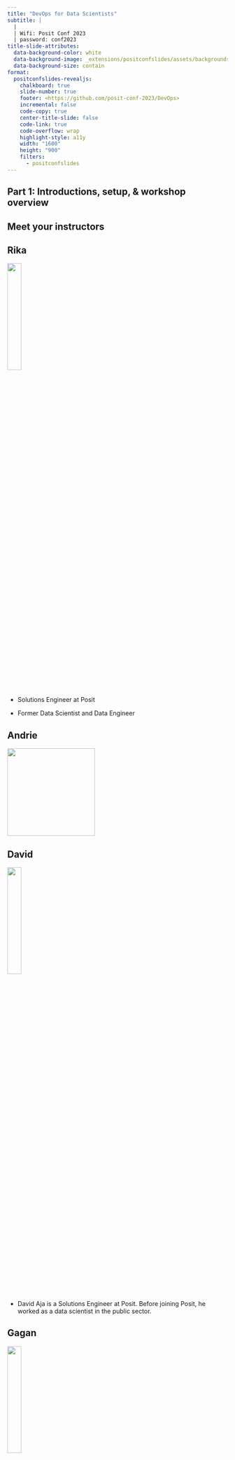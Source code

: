 ```yaml
---
title: "DevOps for Data Scientists"
subtitle: | 
  |
  | Wifi: Posit Conf 2023
  | password: conf2023
title-slide-attributes: 
  data-background-color: white
  data-background-image: _extensions/positconfslides/assets/backgrounds/toc-light.svg
  data-background-size: contain
format:
  positconfslides-revealjs: 
    chalkboard: true
    slide-number: true
    footer: <https://github.com/posit-conf-2023/DevOps>
    incremental: false
    code-copy: true
    center-title-slide: false
    code-link: true
    code-overflow: wrap
    highlight-style: a11y
    width: "1600"
    height: "900"
    filters:
      - positconfslides
---
```


## Part 1: Introductions, setup, & workshop overview {.toc-people-dark}

## Meet your instructors

::: panel-tabset
## Rika

![](images/rika_bio-01.jpeg){width="25%"}

-   Solutions Engineer at Posit

-   Former Data Scientist and Data Engineer

## Andrie

![](images/Andrie%20square%20500px.jpg){width="200"}

## David

![](images/edavidaja.jpeg){width="25%"}

-   David Aja is a Solutions Engineer at Posit. Before joining Posit, he worked as a data scientist in the public sector.

## Gagan

![](images/gagan.png){width="25%"}

-   Gagandeep Singh is a former software engineer and data scientist who has worked in a variety of cross-technology teams before joining Posit as a Solutions Engineer.

## Michael

-   Michael Mayer is a Solutions Engineer at Posit.
:::

## Solutions Engineering at Posit

![](images/sol-eng.png){width="25%"}

-   Posit's Solutions Engineering team aims to shrink the distance between the needs of Posit's customers and our Pro and Open Source offerings, leading with curiosity and technical excellence.

-   Our customer-facing work helps our customers deploy, install, configure, and use our Pro products.

## Special Thanks to Alex Gold!

![](images/_40A8864.jpg){width="278" height="192"}

Author of [DevOps for Data Science](www.do4ds.com)

Posit Solutions Engineering Team Director

## Introduce yourself to your neighbor

Take 5 minutes and introduce yourself to your neighbors.

-   How do you think DevOps can help you in your work?

-   What are you most looking forward to in the conference?

## Word Cloud

![](images/Screenshot%202023-09-13%20at%201.49.45%20PM.png)


## Logistics & Workshop Setup {.toc-people-dark}

## Wifi

Name: Posit Conf 2023 Password: `conf2023`

#### 💻 If your WIFI isn't working let us know as soon as possible!

## Pre-workshop Install

**Required**:\
<https://registry.hub.docker.com/signup>\
<https://github.com/signup>\

**Optional: (for local development)**\
<https://docs.docker.com/desktop/>\
<https://git-scm.com/book/en/v2/Getting-Started-Installing-Git>\
<https://quarto.org/docs/get-started/>\
<https://posit.co/downloads/>


## Workshop Install

+---------------------------+--------------------------------------+---------------------------------+
| Software                  | Link                                 | Credentials                     |
+===========================+======================================+=================================+
| Posit Workbench & Connect | <http://pos.it/class>                | Classroom ID: `DevOps_workshop` |
+---------------------------+--------------------------------------+---------------------------------+
| Docker Classroom          | <https://labs.play-with-docker.com/> | Docker Hub credentials          |
+---------------------------+--------------------------------------+---------------------------------+

## Documentation & Communication {.brackets-light}

All documents including slides are available on our website: <https://posit-conf-2023.github.io/DevOps/>

Discord channel - `DevOps-for-data-scientists`

Place a note on the back of your laptop

🟥 - I need help

🟩 - I'm done

## Daily Schedule {.brackets-light}

📅 September 17 and 18, 2023\
⏰ 09:00am - 5:00pm\
🏨 ROOM: TBD\
✍️TBD

| Time            | Topic |
|-----------------|-------|
| 10:30 - 11:00am | Break |
| 12:30 - 1:30pm  | Lunch |
| 3:00 - 3:30pm   | Break |

## Code of Conduct {.brackets-light}

<https://posit.co/code-of-conduct/>

You can report Code of Conduct violations in person, by email, or by phone.

## Workshop Goals

-   To understand how DevOps can help you in your work as data scientists

-   To understand the main principles and tools of DevOps

-   To get hands-on experience putting code into production using common DevOps workflows

-   To leave the workshop with some "assets" and skills you can use in your work

## Agenda & Lab Overview {.scrollable}

+------------------------------------+------------------------------------------------------+---------------------------------------------------------------------------------------------------------------------------------------------------------------+
| Section/Time                       | Topics                                               | Labs                                                                                                                                                          |
+====================================+======================================================+===============================================================================================================================================================+
| Part 1                             | Workshop overview                                    | Infrastructure & wifi setup                                                                                                                                   |
|                                    |                                                      |                                                                                                                                                               |
|                                    | Logistics & setup                                    |                                                                                                                                                               |
|                                    |                                                      |                                                                                                                                                               |
|                                    | Introductions                                        |                                                                                                                                                               |
+------------------------------------+------------------------------------------------------+---------------------------------------------------------------------------------------------------------------------------------------------------------------+
| Part 2: DevOps Principles & Tools  | Introduction to DevOps                               | Lab 1: Deploy your own Quarto website on Github Pages & Posit Connect using GitHub Actions \|                                                                 |
|                                    |                                                      |                                                                                                                                                               |
|                                    | Version control & github                             |                                                                                                                                                               |
|                                    |                                                      |                                                                                                                                                               |
|                                    | CI/CD                                                |                                                                                                                                                               |
|                                    |                                                      |                                                                                                                                                               |
|                                    | Reproducing workflows and environments               |                                                                                                                                                               |
+------------------------------------+------------------------------------------------------+---------------------------------------------------------------------------------------------------------------------------------------------------------------+
| Part 3: Docker for Data Scientists | How and why data scientists use docker in production | Lab #2: Write your own Dockerfile to deploy Open Source Shiny Server on [Docker playground](https://labs.play-with-docker.com/) and host an app on the server |
|                                    |                                                      |                                                                                                                                                               |
|                                    | Docker: overview and architecture                    |                                                                                                                                                               |
|                                    |                                                      |                                                                                                                                                               |
|                                    | Building docker images and containers                |                                                                                                                                                               |
|                                    |                                                      |                                                                                                                                                               |
|                                    | Ports & networking                                   |                                                                                                                                                               |
+------------------------------------+------------------------------------------------------+---------------------------------------------------------------------------------------------------------------------------------------------------------------+
| Part 4: Data Science in Production | Choosing your deployment method                      | Lab #3: Host and secure an API on Posit Connect                                                                                                               |
|                                    |                                                      |                                                                                                                                                               |
|                                    | APIs and when to use them                            |                                                                                                                                                               |
|                                    |                                                      |                                                                                                                                                               |
|                                    | Just enough auth                                     |                                                                                                                                                               |
|                                    |                                                      |                                                                                                                                                               |
|                                    | Logging & metrics & testing                          |                                                                                                                                                               |
+------------------------------------+------------------------------------------------------+---------------------------------------------------------------------------------------------------------------------------------------------------------------+
| Part 5: Discussion                 | Course feedback                                      | Workshop Survey                                                                                                                                               |
|                                    |                                                      |                                                                                                                                                               |
|                                    | Questions for the team                               |                                                                                                                                                               |
+------------------------------------+------------------------------------------------------+---------------------------------------------------------------------------------------------------------------------------------------------------------------+

## Supplemental Materials

https://

-   Linux
-   vim
-   Git
-   Cheat sheets

## Most important Linux commands {.smaller}

+----------+--------------------------------------------------------------------------------------------------------------------------------------------------------------------------------------------------------------------------------------------------------------------------------------------------------------------------------------------------------------------------------------------+--------------------------------------------------------------------------------------+
| Command  | Description                                                                                                                                                                                                                                                                                                                                                                                | Examples                                                                             |
+==========+============================================================================================================================================================================================================================================================================================================================================================================================+======================================================================================+
| *cd*     | change directory                                                                                                                                                                                                                                                                                                                                                                           | https://linuxize.com/post/linux-cd-command/                                          |
+----------+--------------------------------------------------------------------------------------------------------------------------------------------------------------------------------------------------------------------------------------------------------------------------------------------------------------------------------------------------------------------------------------------+--------------------------------------------------------------------------------------+
| *ls*     | list all files in current working directory;                                                                                                                                                                                                                                                                                                                                               | https://linuxize.com/post/how-to-list-files-in-linux-using-the-ls-command/           |
|          |                                                                                                                                                                                                                                                                                                                                                                                            |                                                                                      |
|          | add *-lha* flag for hidden files                                                                                                                                                                                                                                                                                                                                                           |                                                                                      |
+----------+--------------------------------------------------------------------------------------------------------------------------------------------------------------------------------------------------------------------------------------------------------------------------------------------------------------------------------------------------------------------------------------------+--------------------------------------------------------------------------------------+
| *pwd*    | print working directory                                                                                                                                                                                                                                                                                                                                                                    | https://linuxize.com/post/current-working-directory/                                 |
+----------+--------------------------------------------------------------------------------------------------------------------------------------------------------------------------------------------------------------------------------------------------------------------------------------------------------------------------------------------------------------------------------------------+--------------------------------------------------------------------------------------+
| *touch*  | create a file                                                                                                                                                                                                                                                                                                                                                                              | https://linuxize.com/post/linux-touch-command/                                       |
+----------+--------------------------------------------------------------------------------------------------------------------------------------------------------------------------------------------------------------------------------------------------------------------------------------------------------------------------------------------------------------------------------------------+--------------------------------------------------------------------------------------+
| *mkdir*  | create a directory                                                                                                                                                                                                                                                                                                                                                                         | https://linuxize.com/post/how-to-create-directories-in-linux-with-the-mkdir-command/ |
+----------+--------------------------------------------------------------------------------------------------------------------------------------------------------------------------------------------------------------------------------------------------------------------------------------------------------------------------------------------------------------------------------------------+--------------------------------------------------------------------------------------+
| *vim*    | open a file in Vim text editor                                                                                                                                                                                                                                                                                                                                                             | https://linuxize.com/post/how-to-save-file-in-vim-quit-editor/                       |
+----------+--------------------------------------------------------------------------------------------------------------------------------------------------------------------------------------------------------------------------------------------------------------------------------------------------------------------------------------------------------------------------------------------+--------------------------------------------------------------------------------------+
| *curl*   | command-line utility for transferring data from or to a server. Uses one of the supported protocols including HTTP, HTTPS, [SCP](https://linuxize.com/post/how-to-use-scp-command-to-securely-transfer-files/) , [SFTP](https://linuxize.com/post/how-to-use-linux-sftp-command-to-transfer-files/) , and [FTP](https://linuxize.com/post/how-to-use-linux-ftp-command-to-transfer-files/) | https://linuxize.com/post/curl-command-examples/                                     |
+----------+--------------------------------------------------------------------------------------------------------------------------------------------------------------------------------------------------------------------------------------------------------------------------------------------------------------------------------------------------------------------------------------------+--------------------------------------------------------------------------------------+
| *echo*   | print argument to standard output                                                                                                                                                                                                                                                                                                                                                          | https://linuxize.com/post/echo-command-in-linux-with-examples/                       |
+----------+--------------------------------------------------------------------------------------------------------------------------------------------------------------------------------------------------------------------------------------------------------------------------------------------------------------------------------------------------------------------------------------------+--------------------------------------------------------------------------------------+
| *\$PATH* | environmental variable that includes colon-delimited list of directories where the shell searches for executable files                                                                                                                                                                                                                                                                     | https://linuxize.com/post/how-to-add-directory-to-path-in-linux/                     |
+----------+--------------------------------------------------------------------------------------------------------------------------------------------------------------------------------------------------------------------------------------------------------------------------------------------------------------------------------------------------------------------------------------------+--------------------------------------------------------------------------------------+

## What we won't cover

-   How to become a DevOps engineer

-   Python-based workflows

-   In-depth security and auth practices


## Part 2: DevOps Principles & Tools {.toc-people-dark}

## Section Goals

-   To understand the main principles of DevOps and how they can improve data science workflows.

-   To get familiar with the DevOps toolkit.

-   To get familiar with how the `renv` package helps create reproducible environments for your R projects.

-   To get comfortable using the terminal for interacting with git and github.

-   To understand how to authenticate to github using SSH or HTTPS.

-   To practice creating a CI/CD workflow using yaml and Github Actions.

# "DevOps is a set of cultural norms, practices, and supporting tooling to help make the process of developing and deploying software smoother and lower risk."

::: footer
Definition credit:Alex Gold, https://www.do4ds.com
:::

::: notes
Let's get into it. We're at a DevOps workshop - so what is it. This is a best effort attempt by our very own Alex Gold, but its still a squishy broad buzz word that's defined differently across organization. Let's discuss how the concept of devops came about.
:::

## But first...a very brief history lesson

![](images/pheonix.webp){width="304"}

![](images/devops.jpg){width="200"}

::: notes
Reason for squishy definition is because it developed organically in the 2007-2009, across social media, twitter tag #devops was popular, online communities and became more organized through conferences, workshops, and grassroots attempts at implementation at diff companies. Then was introduced into larger companies like Intel, PayPal, Facebook.

Became more popular through work by Gene Kim and Patrick Debois and others - Pheonix Project is actually a novel about an IT project at a made-up company.

So what were all these people trying to do - what was the context? All trying to create something.
:::

## So you want to create an app?

![](images/mobius.png)

::: notes
Let's talk about what it looks like to create an application. On one side you had developers creating some sort of application - let's say a stock trading application, so your end user are stock traders

Devs would work on creating the code for this app, get requirements, test it and then package up all the source code in some way so that its executable and that it could be deployed somehow to those end users you'd configure the server, install any tools and frameworks needed to run the code, and then launch.

Now your stock traders are using their application - maybe they're giving feedback somehow or errors are being logged. Another team is monitoring the environment and seeing if servers are able to handle the load of all the users.

But eventually you'd need to fix bugs or release new features or maybe change things so that the app could handle more end users -

your dev team make updates, version those changes, test them, re-launch the app and you do this over and over again in some sort or release process -- so you have this continuous cycle of releasing your app, finding something to fix or add, testing that change, integrating that code, and then releasing the app..

Making this continuous process as fast, efficient, accurate, and low risk is the goal of devops.

sounds pretty efficient right -
:::

## Problems DevOps tries to solve

-   Siloed teams
-   Miscommunication
-   Slow & manual release cycles
-   Technical knowledge siloes
-   Incompatible systems or tech stacks
-   Opaque undocumented processes

::: notes
Unfortunately this isnt how it started. You want to make the release process as fast as possible but you also want it to be tested and free of bugs. And this introduces a natural conflict between speed and stability

So let's go back to the early aughts. You have the same goals of speed and accuracy - but this process of continuous integration, of testing, of automating processes so that your users can get their hands on the app - didnt exist.

One problem is that the entire process is siloed between the creation of the code and the deployment of your app. So your developers finish their code and then throw it over the fence to ops. Maybe they then throw it to security or to QA. But there was no formal alliance in place or processes on how the teams work together. Because each team is seemingly working on one part - the code vs. the deploy - there's also technical knowledge siloes - each team only knows their bit but not anything else.

So imagine this stock trading app - your developers are creating cool new features so that you can easily buy and sell stock, maybe even see data on whats happening in the market. But they're not necessarily thinking about how the app is secured or if its compliant with federal regulations or if user data is protected. Obvi this is a worst case scenario - but you get the picture.

So as the app is built it keeps getting thrown back and forth between the two teams and leads to one of the major problems that devops is trying to fix - really slow and manual bureaucratic release process.

On the technical side, a lot of the actual work is done manually. So you can imagine one team running tests manually in one environment - maybe the environment itself is created manually, or someone manually sizing up or fixing a server. This takes time, you need to get approval from people, and its not easily reproduced or really documented anywhere. Also, there is a lot of room for error and if things break its not easy to roll back bugs.

Problem becomes how do you automate this release process, make it streamlined, less error prone, improve how all these teams integrate and operate, and at the end of the day make the process of getting the app into the hands of your users much faster.
:::

## Common DevOps Principles

-   Collaboration

-   Continuous Integration & Delivery

-   Automation

-   Reproducibility

-   Culture change

::: notes
As the field of devops developed, there are different implementations/diff technologies of what devops means - these happen differently at different companies But there have been some common philosophies and best practices that have come out that I've seen consistently across the entire ecosystem.

First - **everyone** that's involved in the creation of this application should be collaborating and working together. This is my wink wink moment for you all of why devops is so important for data scientists

Then we have this concept of **Continuous Integration & Delivery** - we'll take about this in greater length in a few minutes - but this is the process of 1. the coding of the app 2. the versioning of that code is some kind of repository 3. testing those changes 4. integrating them into the app if those tests are passed 5. And then that continuous process of releasing those changes into production

So for the CI/CD process to work and specifically to work quickly - we will need some level of **automation** as we move through that cyclical process. You don't want to have to pause things to get approval or manually change things when tests pass - you want it to get to the user as quickly as possible after everything has been tested.

The next piece is reproducibility. You have different teams working on different pieces of the puzzle, but at the end of the day the end result is the same. Everyone is working on that same app - in this case our stock platform. So as jobs go from one team to another team and as your app goes from development to testing to finally your users, you want to make sure that there's a common ecoystem that everyone is working in. When you're testing your app you want to make sure that your environment is as similar to what is going to be in real-life or what is called "production". You also want to make sure that your code itself is reproducible and that it works for users regardless of their location or their computer or their browser maybe.

The last piece that I find really interesting is the concept of culture change. So what needs to change in your organization so that you're able to function while still holding this tension or conflict between speed and stability. How do you make sure that teams that have different incentives - for example security team vs. a data team - are able to work together.

So let me pause - that's a lot - everyone got a bit of a history lesson but as far as i'm aware no one here is a software developer or an IT engineer. So that brings me to this very important question: But
:::

## Why should we as data scientists care about this?

```{=html}
<iframe src="https://giphy.com/embed/f2ExpHhfiPJNceqORt" width="480" height="270" frameBorder="0" class="giphy-embed" allowFullScreen\>\</iframe\>
```
::: notes
lets have a little thought experiment
:::

## Has this ever happened to you?

::: columns
::: {.column width="50%"}
[You come back to code from a year ago and now it doesnt run!]{.fragment fragment-index="1"}
:::

::: {.column width="50%"}
[Reproducibility]{.fragment fragment-index="2" style="color: blue;"}
:::
:::

::: columns
::: {.column width="50%"}
[You need to hand off your model to the Engineering team but they only code in Java]{.fragment fragment-index="3"}
:::

::: {.column width="50%"}
[Continuous Integration & Delivery & Collaboration]{.fragment fragment-index="4" style="color: blue;"}
:::
:::

::: columns
::: {.column width="50%"}
[Your boss asks you to share that Shiny app with a client but the ops team is too busy working on their roadmap to help you deploy it somewhere.]{.fragment fragment-index="5"}
:::

::: {.column width="50%"}
[Culture Change]{.fragment fragment-index="6" style="color: blue;"}
:::
:::

## Why should data scientists/analysts care about DevOps?

::: incremental
-   Data scientists are developers!

-   Data science careers have moved from academic sphere to tech and software but education hasnt always followed

-   Automation, collaboration, testing can dramatically improve data work and improve reproducibility

-   The many hats of a data scientist

-   Improve collaboration & communication with other teams
:::

::: notes
spent a lot of time talking about teams working together to create a shared product. Data scientists are a part of that team. DS is a relatively new field and creating data-intensive apps is a huge part of tech world today.

DS career paths started in academia - not a lot of best practices are taught
:::

## Responsibility of the analyst

::: columns
::: {.column width="50%"}
![](images/Screenshot%202023-08-22%20at%203.26.22%20PM.png)
:::

::: {.column width="50%"}
![](images/Screenshot%202023-09-10%20at%2012.18.42%20PM.png)
:::
:::

::: notes
I mentioned before that a lot of DS comes from academia and research. So the concept of reproducing your results - especially if those results play a role in how medicines or medical devices are developed - is incredibly important.

2005 essay by John Ioannidis in scientific journal on what is known as the replicability crisis in scientific publishing, arguing that majority medical research studies cannot be replicated.

So as data scientists and we are curators of the data and are responsible for its legitimacy in many ways - obv cant always control it of course.

This second paper started looking a method of reproducing results - namely Jupyter notebooks - and found a lot of ways that reproducibility was improved but also a lot of places where things could have been done better and some best practices for how to do that - in what we call literate programming.

**27,271** Notebooks:

-   **11,454** could not declare dependencies

-   **5,429** could not successfully install declared dependencies

-   **9,185** returned an error when ran

-   **324** returned a different result than originally reported
:::

## From principles to tools

-   CI/CD
-   Environment Management
-   Package Management
-   Version Control & Git workflows
-   Automation Build tools
    -   YAML
    -   Dedicated cloud & CI/CD platforms
    -   Infrastructure as Code
    -   
-   Continuous Monitoring and testing

::: notes
build tools for automating workflows, creating configurations for those workflows, and tools to reproduce environments consistently across workflows

discuss these very very briefly
:::

## The CI/CD Pipeline

![](images/cicd.png)

::: notes
-   an iterative cycle of small steps to quickly build, test, and deploy your code -CI/CD is a critical component tof making DevOps happen. -CI/CD comprises of an iterative cycle continuous integration and continuous delivery or continuous deployment. -Put together, they form a "CI/CD pipeline"---a series of automated workflows that help DevOps teams cut down on manual tasks:

-Continuous integration (CI) automatically builds, tests, and commit code changes into a shared repository; Developer writes code and commits to a repo like github. This triggers an automatic process where the code is built, tested and then either passes or fails.

-Continuous delivery (CD) delivers code changes to production-ready environments for approval; final step is sometimes manual

-Continuous deployment (CD) automatically deploys code changes to customers directly. All code based - not manual
:::

## Environment Management {.smaller}

::: notes
Content is deployed (and code is promoted) across different environments with different intended audiences.
:::

+-----------------------------------------------------------------------+--------------------------------------------------------------------------+--------------------------------+
| Dev                                                                   | Test                                                                     | Prod                           |
+=======================================================================+==========================================================================+================================+
| a place for data scientists to do exploratory analysis and experiment | as similar to prod as possible                                           | separate from dev and test     |
|                                                                       |                                                                          |                                |
| often just your local desktop                                         | code testing                                                             | created using code             |
|                                                                       |                                                                          |                                |
| data science "sandbox" with data that's as close to real as possible  | data validation                                                          | code promotion process + tests |
|                                                                       |                                                                          |                                |
| access to R/Python packages                                           | in software dev world includes integration, unit, and regression testing | completely automatic           |
+-----------------------------------------------------------------------+--------------------------------------------------------------------------+--------------------------------+

## Version Control & Workflows

![](images/Screenshot%202023-08-23%20at%2011.20.04%20AM.png)

::: notes
Version control is a main tool for Continuous Integration -

lots of variants - giit, github., svn, gitlab, etc

distributed version control - everyone has their own repo

can track changes and roll them back

can fix merge conflicts

an an iterative process to build, test, collaborate on your code to above environments. Very commonly, individuals work on separate branches that are then tested and reviewed by colleagues before they are merged into a main branch.

In addition to the action of promoting your code - its also important to have processes in place for how it happens code reviews, process for your team, how to name things, pull requests, version control with git, feature branching, automatic tests
:::

## Lab Activity

🟥 - I need help

🟨 - I'm still working

🟩 - I'm done

Login to pos.it/class with code `conftest` and create an account with your name and email

Complete Part 1 of Lab - add link

## Reproducing your environment

What are the layers that need to be reproduced across your dev, test, and prod environments?

In your day-to-day work, what's the hardest reproducibility challenge?

## Layers of reproducibility

+---------------+---------------------------------+
| Layer         | Contents                        |
+===============+=================================+
| Code          | scripts, configs, applications  |
+---------------+---------------------------------+
| Packages      | R + Python Packages             |
+---------------+---------------------------------+
| System        | R + Python Language Versions    |
|               |                                 |
|               | System Libraries                |
|               |                                 |
|               | Operating System + dependencies |
+---------------+---------------------------------+
| Hardware      | Virtual Hardware                |
|               |                                 |
|               | Physical Hardware               |
+---------------+---------------------------------+

::: notes
-   Let's say someone wanted to reproduce your project including your code and your environment. Make a list of the layers that would need to be reproduced on their machine. (For example, a layer would be the version of R that you're using)

options("repos") Run .libPaths()

-   Hints:

    -   Inspect your renv.lock file.
    -   Where are your packages being pulled from? Confirm by typing `options("repos")`.
        -   You can modify your package repository by running `options("repos" = c("<REPO-NAME>" = "https://your-repository-url.com"))` in your RStudio console.
    -   Visit the webpage where packages are being pulled from and see if you can identify package dependencies. Are packages downloaded as binaries or from source?
    -   What are your server and OS dependencies? (If you are not sure which distribution of Linux you are using, you can find it by typing `cat /etc/*-release` in your terminal)
:::

## Mechanisms for reproducibility

\*\* make this a diagram starting from least to most reproducibility

-   documenting state & version control

-   virtual environments (`renv`, `venv`) + package management

-   Containerization & docker

-   Infrastructure as Code

## Packages vs. Libraries vs. Repositories

**Package** - contains code, functions, data, and documentation.

**Library** - is a directory where packages are installed.

**Repository** - a collection of packages. CRAN is a public external repository that is a network of servers that distribute R along with R packages.

::: notes
packages - Can be be distributed as SOURCE (a directory with all package components), [BINARIES](https://solutions.posit.co/envs-pkgs/environments/repositories/index.html#binary-packages) (contains files in OS-specific format) or as a BUNDLE (compressed file containing package components, similar to source).

library - You can have user-level or project-level libraries. Run `.libPaths()` to see yours. To use a package in has to be installed in a library with `install.packages()` and then loaded into memory with `library(x)` .

repo - others include pypi, bioconducter, private repos
:::

## Renv workflow

![](images/Screenshot%202023-09-06%20at%208.31.22%20PM.png)

::: notes
1.  Use a version control system e.g.[git](https://git-scm.com/) with [GitHub](https://github.com/)

2.  One user (perhaps yourself) should explicitly initialize `renv` in the project, via [`renv::init()`](https://rstudio.github.io/renv/reference/init.html). This will create the initial `renv` lockfile, and also write the `renv` auto-loaders to the project's `.Rprofile` and `renv/activate.R`. These will ensure the right version of `renv` is downloaded and installed for your collaborators when they start in this project.

3.  Using a branching strategy push your code alongside the generated lockfile `renv.lock`. Be sure to also share the generated auto-loaders in `.Rprofile` and `renv/activate.R`.

4.  When a collaborator first launches in this project, `renv` should automatically bootstrap itself, thereby downloading and installing the appropriate version of `renv` into the project library. After this has completed, they can then use [`renv::restore()`](https://rstudio.github.io/renv/reference/restore.html) to restore the project library locally on their machine.
:::

## Example

``` {.libpaths()}
# install.packages("renv")
renv::init()
renv::snapshot()
lapply(.libPaths(), list.files)
```

::: footer
🔍 Live code
:::

## Lab Activity

🟥 - I need help

🟨 - I'm still working

🟩 - I'm done

Complete Part 2 of Lab: Deploy Quarto with GHA including the exercises

## Build tools

::: notes
tools that automate the process of building and deploying your code once it goes from your dev env to test and prod

Tools include config files, `config` package, CI/CD software such as GHA, automatic tests
:::

![](images/Screenshot%202023-08-23%20at%202.49.21%20PM.png)

::: footer
Illustration credit:
:::

## Power of YAML

-   YAML Ain't Markup Language

-   communication of data between people and computers.

-   human friendly

-   everything is a key value pair and interpreted as maps or dictionaries

-   used for configuration files across many execution environments including Docker, virtual machines, K8s, helm, IaaS, etc

## XML

```         
<?xml version="1.0"?>
<EmpRecord>
<Employee id="emp01">
<name>Alex</name>
<job>Developer</job>
<skills>python, C/C++, paskal</skills>
</Employee>
 
<Employee id="emp02">
<name>Bob</name>
<job>Tester</job>
<skills>lips, forton, REST APIs</skills>
</Employee>
 
</EmpRecord>
```

## JSON

```         
{
"EmpRecord": {
"Employee": [
{
"-id": "emp01",
"name": "Alex",
"job": "Developer",
"skills": "python, C/C++, paskal"
},
{
"-id": "emp02",
"name": "Bob",
"job": "Tester",
"skills": "lips, forton, REST APIs"
}
]
}
}
```

## YAML

```         
EmpRecord:  
  emp01:
    name: Alex
    job: Developer
    skills: python, C/C++, paskal
  emp02:
    name: Bob
    job: Tester
    skills: lips, forton, REST APIs
```

## YAML syntax

-   whitespace indentation is used to denote structure, no need for quotes nor brackets

-   Colons separate keys and their values

-   Dashes are used to denote a list

https://github.com/sd031/yaml-crash-course/blob/main/full_example.yaml

## Examples

-   https://github.com/rstudio/rstudio-docker-products/blob/dev/docker-compose.yml
-   https://github.com/Rikagx/personal-website/blob/main/.github/workflows/publish.yaml

::: footer
🔍 Live code
:::

## Lab Activity

🟥 - I need help

🟨 - I'm still working

🟩 - I'm done

Inspect your \_quarto.yml file and identify what each part of it does using the quarto site.

## Is version control secure?

-   our code is still saved locally
-   How do we make sure that the code we push to Github (or elsewhere) is secure?

## A short auth teaser

-   We can use a variety of data sharing "transfer protocols"
-   protocols specify what kind of traffic is moving between 2 machines
-   a port specifies where to direct the traffic

![](images/Screenshot%202023-09-07%20at%209.28.32%20AM.png)

::: notes
whether its email, text, files, etc A port is a virtual point where network connections start and end. Ports are software-based and managed by a computer's operating system. Ports allow computers to easily differentiate between different kinds of traffic: emails go to a different port than webpages, for instance, even though both reach a computer over the same Internet connection.
:::

## Git protocol options

| http    | https    | SSH     |
|---------|----------|---------|
| port 80 | port 443 | port 22 |

http - text sent over the internet

https - http encrypted with "SSL/TLS"

SSH - secure shell

::: notes
hypertext transfer protocol When a web user wants to load or interact with a web page, their web browser sends an HTTP request to the origin server that hosts the website's files. These requests are essentially lines of text that are sent via the internet.

https : http encrypted with SSL/TLS - digital certificates that establish an encrypted connected

SSH: secure shell, public-key cryptography to authenticate the client, used for remote logins, command line execution

HTTPS is simpler. For most services besides Github, you just have to enter in your username and password, and you'll be able to push and pull code.

You don't have to juggle multiple SSH keys around to use multiple devices.

Port 443, which HTTPS uses, is open in basically any firewall that can access the internet. That isn't always the case for SSH.

The primary downside for most people is that you must enter your Git password/token every time you push. While it gets added to a cache, it's not configured to cache permanently (though this can be changed). With SSH keys, it just uses the key file on disk every time.

Where SSH takes the lead is with the authentication factor---the key. The length of it alone makes it harder to accidentally leak, and due to it being unwieldy and unique, it's generally more secure.
:::

## Which one should I use

::: columns
::: {.column width="50%"}
https - simpler - username and password or PAT - have to either cache credentials or enter in every time. can be used with Github REST API
:::

::: {.column width="50%"}
SSH - potentially more secure - uses key for auth - created per machine once
:::
:::

## Port Examples

![](images/ports-01.jpg)

::: notes
Each port is associated with a specific process or service.

show ping localhost
:::

## Lab Activity

🟥 - I need help

🟨 - I'm still working

🟩 - I'm done

Part 3 of Lab: Deploy Quarto with GHA including the exercises

::: notes
show first part

git config --list git config --global user.name "Your Name" git config --global user.email "youremail\@yourdomain.com"
:::

## Automation Build Tools

-   GHA is one tool to automate developer workflows
-   CI/CD is just one example of these workflows
-   Runs on github servers
-   Uses yaml

![](images/Screenshot%202023-09-10%20at%201.32.42%20PM.png)

::: notes
-   A github action allows us to create workflows that are triggered by a github action such as a push or pull to a branch

-   Build tools + version control in on system

-   Parts of a GHA - trigger, job, steps

-   Workflows can include tests, markdown renders, shell scripts, cron jobs, or deployments. They can be as simple or as complicated as you need. Open-source community provides a ton of examples of actions.

-   Open source collection of "available" actions

1.  In the previous exercise we created a repo - we can use it to see what kind of actions we can create

https://github.com/Rikagx/workshop_testing/blob/master/.github/workflows/publish.yaml

github.com/actions

https://github.com/r-lib/actions
:::

## Actions Ecosystem

github.com/actions

github.com/r-lib/actions

https://github.com/Rikagx/ssh_testing/actions/new

## Syntax {.smaller}

```         
name: My Workflow
on:
  push:
    branches:
      - releases
env:
  my_token: ${{ secrets.GITHUB_TOKEN }}
jobs:
  job_1:
    runs-on: ubuntu-latest
    steps:
      - name: Checking out our code
        uses: actions/checkout@master
      - name: Say something
        run: |
          echo "A little less ${message}"
          echo "A little more action"
  job_2:
    needs: job_1
    container:
      image: node:10.16
      env:
        NODE_ENV: development
      ports:
        - 80
      volumes:
        - my_docker_volume:/volume_mount
      options: --cpus 1
```

## Lab Activity

🟥 - I need help

🟨 - I'm still working

🟩 - I'm done

Part 4 of Lab: Deploy Quarto with GHA including the exercises

## Part 3 Goals: Docker for Data Scientists

-   to understand different docker workflows
-   to learn common docker syntax for building and running containers
-   to get hands on experience building and running containers
-   to explore the linux file system

## Introduction to Docker

-   Open-source tool.
-   Package applications and its dependencies in a unit called a container.
-   Create isolated environments for different experiments.
-   Share work with colleagues without environment setup issues.

::: notes
Docker is a tool that allows you to virtualize (put your computer in the cloud) everything you need to create an application or in this case a data science product You can share containers with colleagues without requiring them to have to set up their own local machines Without something like this, in order to recreate or test code that someone else wrote, you'd need every developer to download the same dependencies, configurations, scripts and make sure that it ran on their machine - whether thats a mac, or windows, or linux or some other operating system
:::

## Lifecycle

Dockerfile - script of instruction to build an image

Image - read-only instructions that build everything you need to run an application. Made up of layers

Container - isolated instance of a running image

Image Registry - repository for images

![](images/lifecycle.png)

::: footer
Illustration credit: Alex Gold, do4ds.com
:::

## How do data scientists use docker?

## Docker as testing environment

![](images/Screenshot%202023-09-12%20at%209.49.46%20AM.png)

## Example

``` bash
docker pull postgres:12
docker pull postgres:latest
docker container ls -a
docker run -d -e POSTGRES_PASSWORD=mysecretpassword --name postgres_early imageID
docker run -d -e POSTGRES_PASSWORD=mysecretpassword --name postgres_new imageID
docker container ls -a
docker stop
docker restart
```

::: footer
🔍 Live code
:::

::: notes
a dockerfile is the recipe to build a docker images this recipe is stored in some sort of repository, this can be private, public, or dockerhub - which is the default a docker image contains lightweight instructions to create your application. Docker images use something called layers which makes it super easy and quick to update. Layers start at a base layer which is usually the linux operating system and then they go up to the application layer. a container is the environment for a running process of an image - so if an image is running then its using a container instance. You can have multiple containers running at the same time. But once you delete it everything inside of it goes away.

Let's see an example of what this looks like in practice. Lets say we need to use a postgres sql database for some testing - but we want to test using an older and a newer version of postgres.

Lets go to Dockerhub and search for it. We can see official images but there are also thousands of them created by people- hub only has images not dockerfiles or containers themselves. docker image ls - lets list all the images that we have docker pull postgres:12 - see how its pulling and extracting all these layers - but what if we want a newer version or what if we need to run both versions on our machine

docker pull postgres:latest - notice how some of these layers already exist so it takes a lot less time

Lets go on dockerhub and see if we can understand a bit more about the layers https://hub.docker.com/layers/library/postgres/12/images/sha256-a97fd76ab09599e2ddc15c90a87f9a4a2a60551d99f8e7397f12a1d606d7f0ab?context=explore -

we can see that there are a lot of layers but its hard to understand what exactly is happening - lets look at the dockerfile that shows us the recipe for postgres - this is usually saved in a [github](https://github.com/docker-library/docs/blob/master/postgres/README.md) repo - not on dockerhub which is just images

every docker file starts with a from command - this is the base layers that starts the image, then we are running some things, copying , env variables, and starting

lets run the image and see
:::

## Docker as development environment

![](images/Screenshot%202023-09-12%20at%2010.00.41%20AM.png)

## Example

```         
# pull the image
docker pull rocker/rstudio:4.2.2

# run container
docker run --rm \
           -p 8888:8787 \
           -e PASSWORD=password \
           rocker/rstudio:4.2.2
```

## Docker as a portable app (in production)

![](images/shiny.png){width="74"}

![](images/plumber.png){width="74"}

![](images/bookdown.png){width="74"}

![](images/tidymodels.png){width="74"}

## Example

![](images/Screenshot%202023-09-12%20at%2010.14.39%20AM.png)

## Docker for CI/CD

![](images/docker_ci.png)

## Example

```         
jobs:
  build:
    runs-on: ubuntu-latest
    steps:
      -
        name: Checkout
        uses: actions/checkout@v3
      -
        name: Login to Docker Hub
        uses: docker/login-action@v2
        with:
          username: ${{ secrets.DOCKERHUB_USERNAME }}
          password: ${{ secrets.DOCKERHUB_TOKEN }}
      -
        name: Set up Docker Buildx
        uses: docker/setup-buildx-action@v2
      -
        name: Build and push
        uses: docker/build-push-action@v4
        with:
          context: .
          file: ./Dockerfile
          push: true
          tags: ${{ secrets.DOCKERHUB_USERNAME }}/latest
```

::: notes
-   Data scientists benefit from Docker's consistency and reproducibility.

-   Create isolated environments for different experiments.

-   Share work with colleagues without environment setup issues.

-   **Consistency:** Containers ensure that applications run the same way across different environments.

-   **Isolation:** Containers isolate applications and their dependencies, preventing conflicts.

-   **Portability:** Containers can run on any system that supports Docker, reducing "it works on my machine" issues.
:::

## Docker as a platform

![](images/shiny-01.png){width="100"}

![](images/rsconnect.png){width="100"}

## Example

```         
docker run -d -p 3838:3838 rocker/shiny
```

## Virtual Machine vs. Container

![](images/Screenshot%202023-09-03%20at%209.56.54%20AM.png)

::: notes
containers are very lightweight which makes it really easy and quick to spin them up

this is because the container itself doesnt have a host operating system or any hardware - intel chip, apple chip etc - this is in the docker engine or runtime which we will look at in the architecture
:::

## Docker Architecture

![](images/Screenshot%202023-08-30%20at%2011.31.56%20AM.png)

::: notes
-   Docker uses a client-server architecture. The Docker client talks to the Docker daemon.

-   The Docker client - is the primary way that users interface with Docker via CLI

-   The Docker daemon does the heavy lifting of building, running, and distributing your Docker containers

-   The Docker client and daemon can run on the same system, or you can connect a Docker client to a remote Docker daemon. The Docker client and daemon communicate using a REST API, over UNIX sockets or a network interface.

-   Registry is a Repository for Docker images (e.g., Docker Hub) where you can store and share images.

-   Docker engine is a container runtime that runs on diffrent OS's. Set up the isolated environment for your container
:::

## Mode for running containers

+------------------------------------------------------------+-------------------+--------------------------------------------------------------------------------------------------------------------------------------------------------------------------------------------------------------------+
| Mode                                                       | Run command       | Use case                                                                                                                                                                                                           |
+============================================================+===================+====================================================================================================================================================================================================================+
| Detached                                                   | `docker run -d`   | This runs the container in the **background** so the container keeps running until the application process exits, or you stop the container. Detached mode is often used for production purposes.                  |
+------------------------------------------------------------+-------------------+--------------------------------------------------------------------------------------------------------------------------------------------------------------------------------------------------------------------+
| Interactive + terminal                                     | `docker run -it`  | This runs the container in the **foreground** so you are unable to access the command prompt. Interactive mode is often used for development and testing.                                                          |
+------------------------------------------------------------+-------------------+--------------------------------------------------------------------------------------------------------------------------------------------------------------------------------------------------------------------+
| Remove everything once the container is done with its task | `docker run --rm` | This mode is used on foreground containers that perform **short-term tasks** such as tests or database backups. Once it is removed anything you may have downloaded or created in the container is also destroyed. |
+------------------------------------------------------------+-------------------+--------------------------------------------------------------------------------------------------------------------------------------------------------------------------------------------------------------------+

## Lab Activity

🟥 - I need help

🟨 - I'm still working

🟩 - I'm done

Complete Lab 2: Part 1

## Container Debugging

-   Interactive mode

-   `docker exec`

-   Logging

```         
docker run -it -d ubuntu
docker container ls -a 
docker exec -it CONTAINER_ID bash

docker container run -d --name mydb \
 --name mydb \
 -e MYSQL_ROOT_PASSWORD=my-secret-pw \ 
 mysql
 
 docker container logs mydb
```

::: footer
🔍 Live code
:::

## Lab Activity

🟥 - I need help

🟨 - I'm still working

🟩 - I'm done

Complete Lab 2: Part 2

## Port Mapping with `docker run -p`

```         
docker pull httpd:alpine
docker pull httpd:latest

docker inspect --format='{{.Config.ExposedPorts}}' httpd:latest
docker inspect --format='{{.Config.ExposedPorts}}' httpd:alpine

docker run -p DockerHostPort:ApplicationPort

docker run -d -p 81:80 --name httpd-latest httpd:latest
curl http://localhost:81

docker run -d -p 80:80 --name httpd-alpine httpd:alpine
curl http://localhost:80
```

::: footer
🔍 Live code
:::

## Persisting data with Docker

-   State is persistent information that is recorded and recalled later

-   Containers are designed to be ephemeral e.g. stateless by default

-   Data applications are usually stateful and more complex to deploy

## Docker examples

-   volume mount

-   bind mount

-   external storage

-   shared file system

## Putting it all together

https://github.com/rstudio/rstudio-docker-products/blob/dev/docker-compose.yml

::: notes
-   **docker-compose:** A tool for defining and running multi-container Docker applications.
-   Uses a YAML file to define services, networks, and volumes.
-   Simplifies the orchestration of complex applications.
:::

## Lab Activity

🟥 - I need help

🟨 - I'm still working

🟩 - I'm done

Complete Lab 2: Part 3 Complete Lab 2: Part 4

## Building Docker Images

-   Images are build using a Dockerfile or interactively "on-the-fly"

-   Steps to version and share your images on Dockerhub (or a different repository)

make this a diagram Step 1: Commit Step 2: Tag Step 3: Push

## Lab Activity

🟥 - I need help

🟨 - I'm still working

🟩 - I'm done

Complete Lab 2: Part 5

## Dockerfile Build Commands

| Command | Description |
|---------|-------------|
| FROM    |             |
| ENV     |             |
| COPY    |             |
| RUN     |             |
|         |             |
|         |             |
|         |             |

## Dockerfile Example

Walk through Posit Connect [Dockerfile](https://github.com/rstudio/rstudio-docker-products/blob/dev/connect/Dockerfile.ubuntu2204)

## Activity

Complete Lab 2: Part 6

## Part 4: Data Science in Production

## Data Science in Production {.content-dark}

-   Presentation Layer

-   Processing Layer

-   Data store Layer

## Choosing the right presentation layer

-   [Alex's flow chart](https://do4ds.com/chapters/sec1/1-2-proj-arch.html)

-   credit text

## Choosing an API

![](images/apis.png)

## Production "State"

Questions to ask once your content is able to be consumed by your intended audience

-   Where is it deployed?

-   Is it secure and accessible?

-   Is it maintainable?

-   Does it scale?

-   Is your code efficiently written?

-   Is it tested?

## Where is it deployed?

list of PaaS / Caas and highlight Connect

## Lab Activity:

🟥 - I need help

🟨 - I'm still working

🟩 - I'm done

Part 1: Host API on Posit Connect

## Is it secure?

-   Basic Auth

-   API keys

-   Token-based

## Securing credentials

-   username and password

-   centralized credential server

-   SSO

## Is it accessible?

RBAC

## Lab Activity:

🟥 - I need help

🟨 - I'm still working

🟩 - I'm done

Part 2:

## Is it maintainable

git-backed deploymnet

## Is it scalable?

scaling up vs. scaling out

connect shiny resource options

## Is your code efficient?

-   data storage

-   computations

-   caches

## Is it tested

testing as part of CI/CD

## 
